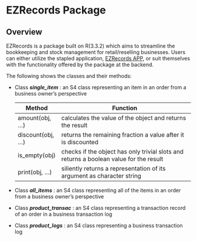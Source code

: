 # **EZRecords Package**



## Overview
EZRecords is a package built on R(3.3.2) which aims to streamline the bookkeeping and stock management for retail/reselling businesses. Users can either utilize the stapled application, [EZRecords APP](https://samantheluidatascience.shinyapps.io/EZRecords_App_Demo/), or suit themselves with the functionality offered by the package at the backend.

The following shows the classes and their methods:

* Class __*single_item*__ : an S4 class representing an item in an order from a business owner's perspective

    | __Method__         | __Function__                                                                           |
    |--------------------|----------------------------------------------------------------------------------------|
    | amount(obj, ...)   | calculates the value of the object and returns the result                              |
    | discount(obj, ...) | returns the remaining fraction a value after it is discounted                          |
    | is_empty(obj)      | checks if the object has only trivial slots and returns a boolean value for the result |
    | print(obj, ...)    | siliently returns a representation of its argument as character string                 |


* Class __*all_items*__ : an S4 class representing all of the items in an order from a business owner's perspective
* Class __*product_transac*__ : an S4 class representing a transaction record of an order in a business transaction log
* Class __*product_logs*__ : an S4 class representing a business transaction log
